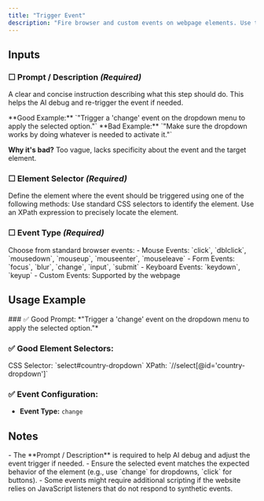 ```yaml
---
title: "Trigger Event"
description: "Fire browser and custom events on webpage elements. Use this action to simulate user interactions, trigger JavaScript listeners, and interact with dynamic UI components."
---
```


## Inputs

### ☐ Prompt / Description *(Required)*
A clear and concise instruction describing what this step should do. This helps the AI debug and re-trigger the event if needed.

<Note type="success">
  **Good Example:** `"Trigger a 'change' event on the dropdown menu to apply the selected option."`
</Note>

<Note type="danger">
  **Bad Example:** `"Make sure the dropdown works by doing whatever is needed to activate it."`
  
  **Why it's bad?** Too vague, lacks specificity about the event and the target element.
</Note>

### ☐ Element Selector *(Required)*
Define the element where the event should be triggered using one of the following methods:
<CardGroup cols={2}>
  <Card title="CSS Selector">
    Use standard CSS selectors to identify the element.
  </Card>
  <Card title="XPath">
    Use an XPath expression to precisely locate the element.
  </Card>
</CardGroup>

### ☐ Event Type *(Required)*
<Card>
  Choose from standard browser events:
  - Mouse Events: `click`, `dblclick`, `mousedown`, `mouseup`, `mouseenter`, `mouseleave`
  - Form Events: `focus`, `blur`, `change`, `input`, `submit`
  - Keyboard Events: `keydown`, `keyup`
  - Custom Events: Supported by the webpage
</Card>

## Usage Example

<Card title="Scenario: Simulating a dropdown selection change">
  ### ✅ Good Prompt:
  *"Trigger a 'change' event on the dropdown menu to apply the selected option."*

  ### ✅ Good Element Selectors:
  <Card>
    CSS Selector: `select#country-dropdown`
  </Card>

  <Card>
    XPath: `//select[@id='country-dropdown']`
  </Card>

  ### ✅ Event Configuration:
  - **Event Type:** `change`
</Card>

## Notes
<Warning>
  - The **Prompt / Description** is required to help AI debug and adjust the event trigger if needed.
  - Ensure the selected event matches the expected behavior of the element (e.g., use `change` for dropdowns, `click` for buttons).
  - Some events might require additional scripting if the website relies on JavaScript listeners that do not respond to synthetic events.
</Warning> 